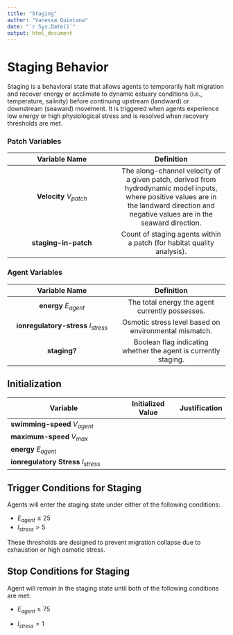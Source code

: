 ```yaml
---
title: "Staging"
author: "Vanessa Quintana"
date: "`r Sys.Date()`"
output: html_document
---
```


# Staging Behavior

Staging is a behavioral state that allows agents to temporarily halt migration and recover energy or acclimate to dynamic estuary conditions (i.e., temperature, salinity) before continuing upstream (landward) or downstream (seaward) movement. It is triggered when agents experience low energy or high physiological stress and is resolved when recovery thresholds are met.

### Patch Variables

| Variable Name | Definition |
|:----------------------------------:|:----------------------------------:|
| **Velocity** $V_{patch}$ | The along-channel velocity of a given patch, derived from hydrodynamic model inputs, where positive values are in the landward direction and negative values are in the seaward direction. |
| **staging-in-patch** | Count of staging agents within a patch (for habitat quality analysis). |

### Agent Variables

| Variable Name | Definition |
|:----------------------------------:|:----------------------------------:|
| **energy** $E_{agent}$ | The total energy the agent currently possesses. |
| **ionregulatory-stress** $I_{stress}$ | Osmotic stress level based on environmental mismatch. |
| **staging?** | Boolean flag indicating whether the agent is currently staging. |

## Initialization

| Variable                              | Initialized Value | Justification |
|---------------------------------------|:-----------------:|:-------------:|
| **swimming-speed** $V_{agent}$        |                   |               |
| **maximum-speed** $V_{max}$           |                   |               |
| **energy** $E_{agent}$                |                   |               |
| **ionregulatory Stress** $I_{stress}$ |                   |               |

## Trigger Conditions for Staging

Agents will enter the staging state under either of the following conditions:

-   $E_{agent} \leq 25$
-   $I_{stress} > 5$

These thresholds are designed to prevent migration collapse due to exhaustion or high osmotic stress.

## Stop Conditions for Staging

Agent will remain in the staging state until both of the following conditions are met:

-    $E_{agent} \geq 75$

-    $I_{stress} = 1$
